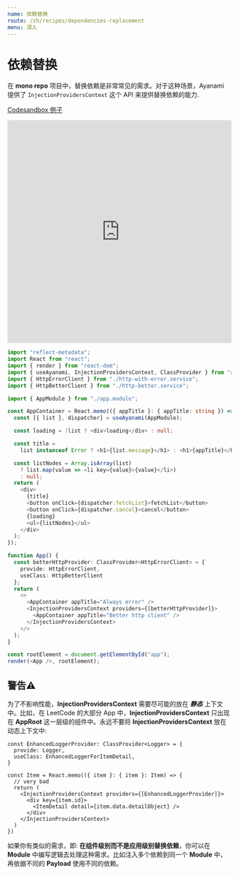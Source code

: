 ```yaml
---
name: 依赖替换
route: /zh/recipes/dependencies-replacement
menu: 深入
---
```


# 依赖替换
在 **mono repo** 项目中，替换依赖是非常常见的需求。对于这种场景，Ayanami 提供了 `InjectionProvidersContext` 这个 API 来提供替换依赖的能力.

[Codesandbox 例子](https://codesandbox.io/s/ayanami-recipes-dependencies-replacement-bmwkf)

<iframe
  src="https://codesandbox.io/embed/ayanami-recipes-dependencies-replacement-bmwkf?expanddevtools=1&fontsize=14&hidenavigation=1&module=%2Fsrc%2Findex.tsx&theme=dark"
  style="width:100%; height:500px; border:0; border-radius: 4px; overflow:hidden;"
  title="ayanami-recipes-dependencies-replacement"
  allow="geolocation; microphone; camera; midi; vr; accelerometer; gyroscope; payment; ambient-light-sensor; encrypted-media; usb"
  sandbox="allow-modals allow-forms allow-popups allow-scripts allow-same-origin"
></iframe>

```ts
import "reflect-metadata";
import React from "react";
import { render } from "react-dom";
import { useAyanami, InjectionProvidersContext, ClassProvider } from "ayanami";
import { HttpErrorClient } from "./http-with-error.service";
import { HttpBetterClient } from "./http-better.service";

import { AppModule } from "./app.module";

const AppContainer = React.memo(({ appTitle }: { appTitle: string }) => {
  const [{ list }, dispatcher] = useAyanami(AppModule);

  const loading = !list ? <div>loading</div> : null;

  const title =
    list instanceof Error ? <h1>{list.message}</h1> : <h1>{appTitle}</h1>;

  const listNodes = Array.isArray(list)
    ? list.map(value => <li key={value}>{value}</li>)
    : null;
  return (
    <div>
      {title}
      <button onClick={dispatcher.fetchList}>fetchList</button>
      <button onClick={dispatcher.cancel}>cancel</button>
      {loading}
      <ul>{listNodes}</ul>
    </div>
  );
});

function App() {
  const betterHttpProvider: ClassProvider<HttpErrorClient> = {
    provide: HttpErrorClient,
    useClass: HttpBetterClient
  };
  return (
    <>
      <AppContainer appTitle="Always error" />
      <InjectionProvidersContext providers={[betterHttpProvider]}>
        <AppContainer appTitle="Better http client" />
      </InjectionProvidersContext>
    </>
  );
}

const rootElement = document.getElementById("app");
render(<App />, rootElement);
```

## 警告⚠️
为了不影响性能，**InjectionProvidersContext** 需要尽可能的放在 ***静态*** 上下文中。比如，在 LeetCode 的大部分 App 中，**InjectionProvidersContext** 只出现在 **AppRoot** 这一层级的组件中。永远不要将 **InjectionProvidersContext** 放在动态上下文中:

```tsx
const EnhancedLoggerProvider: ClassProvider<Logger> = {
  provide: Logger,
  useClass: EnhancedLoggerForItemDetail,
}

const Item = React.memo(({ item }: { item }: Item) => {
  // very bad
  return (
    <InjectionProvidersContext providers={[EnhancedLoggerProvider]}>
      <div key={item.id}>
        <ItemDetail detail={item.data.detailObject} />
      </div>
    </InjectionProvidersContext>
  )
})
```

如果你有类似的需求，即: **在组件级别而不是应用级别替换依赖**，你可以在 **Module** 中编写逻辑去处理这种需求。比如注入多个依赖到同一个 **Module** 中，再依据不同的 **Payload** 使用不同的依赖。
